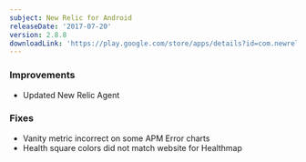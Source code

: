 ```yaml
---
subject: New Relic for Android
releaseDate: '2017-07-20'
version: 2.8.8
downloadLink: 'https://play.google.com/store/apps/details?id=com.newrelic.rpm&hl=en'
---
```


### Improvements

* Updated New Relic Agent

### Fixes

* Vanity metric incorrect on some APM Error charts
* Health square colors did not match website for Healthmap
